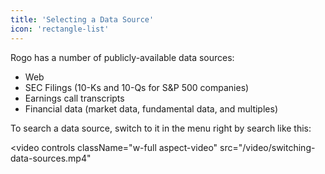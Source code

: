 ```yaml
---
title: 'Selecting a Data Source'
icon: 'rectangle-list'
---
```


Rogo has a number of publicly-available data sources:

+ Web
+ SEC Filings (10-Ks and 10-Qs for S&P 500 companies)
+ Earnings call transcripts
+ Financial data (market data, fundamental data, and multiples)

To search a data source, switch to it in the menu right by search like this:

<video
  controls
  className="w-full aspect-video"
  src="/video/switching-data-sources.mp4"
></video>
